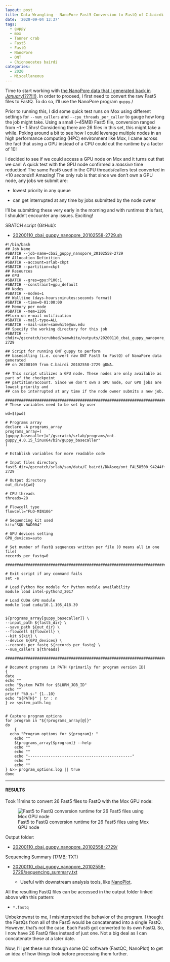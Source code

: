 ```yaml
---
layout: post
title: Data Wrangling - NanoPore Fast5 Conversion to FastQ of C.bairdi 20102558-2729 Run-01 on Mox with GPU Node
date: '2020-09-04 13:37'
tags:
  - guppy
  - mox
  - Tanner crab
  - Fast5
  - FastQ
  - NanoPore
  - ONT
  - Chionoecetes bairdi
categories:
  - 2020
  - Miscellaneous
---
```

Time to start working with [the NanoPore data that I generated back in _January_(???!!!)](https://robertslab.github.io/sams-notebook/posts/2020-01-09-NanoPore-Sequencing---C.bairdi-gDNA-Sample-20102558-2729/). In order to proceed, I first need to convert the raw Fast5 files to FastQ. To do so, I'll use the NanoPore program `guppy`./

Prior to running this, I did some quick test runs on Mox using different settings for `--num_callers` and `--cpu_threads_per_caller` to gauge how long the job might take. Using a small (~45MB) Fast5 file, conversion ranged from ~1 - 1.5hrs! Considering there are 26 files in this set, this might take a while. Poking around a bit to see how I could leverage multiple nodes in an high performance computing (HPC) environment like Mox, I came across the fact that using a GPU instead of a CPU could cut the runtime by a factor of 10!

I decided to see if we could access a GPU node on Mox and it turns out that we can! A quick test with the GPU node confirmed a _massive_ time reduction! The same Fast5 used in the CPU threads/callers test converted in <10 _seconds_!! Amazing! The only rub is that since we don't own a GPU node, any jobs we submit are:

- lowest priority in any queue

- can get interrupted at any time by jobs submitted by the node owner

I'll be submitting these very early in the morning and with runtimes this fast, I shouldn't encounter any issues. Exciting!

SBATCH script (GitHub):

- [20200110_cbai_guppy_nanopore_20102558-2729.sh](https://github.com/RobertsLab/sams-notebook/blob/master/sbatch_scripts/20200110_cbai_guppy_nanopore_20102558-2729.sh)


```shell
#!/bin/bash
## Job Name
#SBATCH --job-name=cbai_guppy_nanopore_20102558-2729
## Allocation Definition
#SBATCH --account=srlab-ckpt
#SBATCH --partition=ckpt
## Resources
## GPU
#SBATCH --gres=gpu:P100:1
#SBATCH --constraint=gpu_default
## Nodes
#SBATCH --nodes=1
## Walltime (days-hours:minutes:seconds format)
#SBATCH --time=0-01:00:00
## Memory per node
#SBATCH --mem=120G
##turn on e-mail notification
#SBATCH --mail-type=ALL
#SBATCH --mail-user=samwhite@uw.edu
## Specify the working directory for this job
#SBATCH --chdir=/gscratch/scrubbed/samwhite/outputs/20200110_cbai_guppy_nanopore_20102558-2729

## Script for running ONT guppy to perform
## basecalling (i.e. convert raw ONT Fast5 to FastQ) of NanaPore data generated
## on 20200109 from C.bairdi 20102558-2729 gDNA.

## This script utilizes a GPU node. These nodes are only available as part of the checkpoint
## partition/account. Since we don't own a GPU node, our GPU jobs are lowest priority and
## can be interrupted at any time if the node owner submits a new job.

###################################################################################
# These variables need to be set by user

wd=$(pwd)

# Programs array
declare -A programs_array
programs_array=(
[guppy_basecaller]="/gscratch/srlab/programs/ont-guppy_4.0.15_linux64/bin/guppy_basecaller"
)

# Establish variables for more readable code

# Input files directory
fast5_dir=/gscratch/srlab/sam/data/C_bairdi/DNAseq/ont_FAL58500_94244ffd_20102558-2729

# Output directory
out_dir=${wd}

# CPU threads
threads=28

# Flowcell type
flowcell="FLO-MIN106"

# Sequencing kit used
kit="SQK-RAD004"

# GPU devices setting
GPU_devices=auto

# Set number of FastQ sequences written per file (0 means all in one file)
records_per_fastq=0

###################################################################################

# Exit script if any command fails
set -e

# Load Python Mox module for Python module availability
module load intel-python3_2017

# Load CUDA GPU module
module load cuda/10.1.105_418.39


${programs_array[guppy_basecaller]} \
--input_path ${fast5_dir} \
--save_path ${out_dir} \
--flowcell ${flowcell} \
--kit ${kit} \
--device ${GPU_devices} \
--records_per_fastq ${records_per_fastq} \
--num_callers ${threads}

###################################################################################

# Document programs in PATH (primarily for program version ID)
{
date
echo ""
echo "System PATH for $SLURM_JOB_ID"
echo ""
printf "%0.s-" {1..10}
echo "${PATH}" | tr : n
} >> system_path.log


# Capture program options
for program in "${!programs_array[@]}"
do
	{
  echo "Program options for ${program}: "
	echo ""
	${programs_array[$program]} --help
	echo ""
	echo ""
	echo "----------------------------------------------"
	echo ""
	echo ""
} &>> program_options.log || true
done
```

---

#### RESULTS

Took 11mins to convert 26 Fast5 files to FastQ with the Mox GPU node:

![Fast5 to FastQ conversion runtime for 26 Fast5 files using Mox GPU node](https://github.com/RobertsLab/sams-notebook/blob/master/images/screencaps/20200110_cbai_guppy_nanopore_20102558-2729_runtime.png?raw=true)

Output folder:

- [20200110_cbai_guppy_nanopore_20102558-2729/](https://gannet.fish.washington.edu/Atumefaciens/20200110_cbai_guppy_nanopore_20102558-2729/)

Sequencing Summary (17MB; TXT)

- [20200110_cbai_guppy_nanopore_20102558-2729/sequencing_summary.txt](https://gannet.fish.washington.edu/Atumefaciens/20200110_cbai_guppy_nanopore_20102558-2729/sequencing_summary.txt)

  - Useful with downstream analysis tools, like [NanoPlot](https://github.com/wdecoster/NanoPlot).

All the resulting FastQ files can be accessed in the output folder linked above with this pattern:

- `*.fastq`

Unbeknownst to me, I misinterpreted the behavior of the program. I thought the FastQs from all of the Fast5 would be concatenated into a single FastQ. However, that's not the case. Each Fast5 got converted to its own FastQ. So, I now have 26 FastQ files instead of just one. Not a big deal as I can concatenate these at a later date.

Now, I'll get these run through some QC software (FastQC, NanoPlot) to get an idea of how things look before processing them further.
